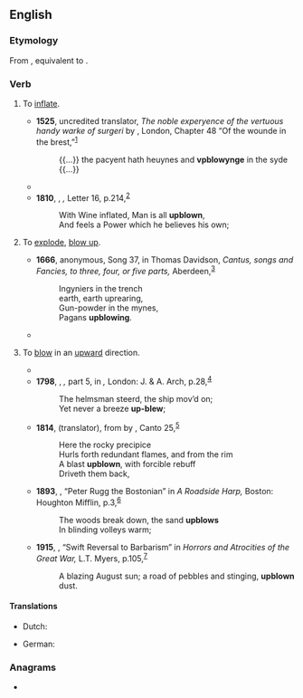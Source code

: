 ==English==

===Etymology===
From {{inh|en|enm|upblowen}}, equivalent to {{af|en|up-|blow}}.

===Verb===
{{en-verb|upblows|upblowing|upblew|upblown}}

# {{lb|en|transitive|archaic}} To [[inflate]].
#* '''1525''', uncredited translator, ''The noble experyence of the vertuous handy warke of surgeri'' by {{w|Brunschwig, Hieronymus}}, London, Chapter 48 “Of the wounde in the brest,”<sup>[http://name.umdl.umich.edu/A03315.0001.001]</sup>
#*: {{...}} the pacyent hath heuynes and '''vpblowynge''' in the syde {{...}}
#* {{RQ:Spenser Faerie Queene|1|4|page=51|url=http://name.umdl.umich.edu/A12777.0001.001|text=And by his side rode loathsome ''Gluttony,''<br>Deformed creature, on a filthie swyne,<br>His belly was '''vpblowne''' with luxury;}}
#* '''1810''', {{w|George Crabbe}}, ''{{w|The Borough (poem)|The Borough}},'' Letter 16, p.{{nbsp}}214,<sup>[https://archive.org/details/boroughpoemintwe00crabiala]</sup>
#*: With Wine inflated, Man is all '''upblown''',
#*: And feels a Power which he believes his own;
# {{lb|en|transitive|archaic}} To [[explode]], [[blow up]].
#* '''1666''', anonymous, Song 37, in Thomas Davidson, ''Cantus, songs and Fancies, to three, four, or five parts,'' Aberdeen,<sup>[http://name.umdl.umich.edu/A37220.0001.001]</sup>
#*: Ingyniers in the trench
#*: earth, earth uprearing,
#*: Gun-powder in the mynes,
#*: Pagans '''upblowing'''.
#* {{RQ:Hardy Dynasts|3|3|5|392|The bridge of Lindenau has been '''upblown'''!}}
# {{lb|en|ambitransitive|archaic}} To [[blow]] in an [[upward]] direction.
#* {{RQ:Spenser Faerie Queene|3|4|page=447|url=http://name.umdl.umich.edu/A12777.0001.001|text=The watry Southwinde from the seabord coste<br>'''Vpblowing''', doth disperse the vapour lo’ste,}}
#* '''1798''', {{w|Samuel Taylor Coleridge}}, ''{{w|The Rime of the Ancient Mariner}},'' part 5, in ''{{w|Lyrical Ballads}},'' London: J. & A. Arch, p.{{nbsp}}28,<sup>[https://archive.org/details/lyricalballadswi00word/page/28]</sup>
#*: The helmsman steerd, the ship mov’d on;
#*: Yet never a breeze '''up-blew''';
#* '''1814''', {{w|Henry Francis Cary}} (translator), ''{{w|Purgatorio|The Vision of Purgatory}}'' from ''{{w|Divine Comedy|The Divine Comedy}}'' by {{w|Dante Alighieri}}, Canto 25,<sup>[http://www.gutenberg.org/files/8795/8795-h/8795-h.htm]</sup>
#*: Here the rocky precipice
#*: Hurls forth redundant flames, and from the rim
#*: A blast '''upblown''', with forcible rebuff
#*: Driveth them back,
#* '''1893''', {{w|Louise Imogen Guiney}}, “Peter Rugg the Bostonian” in ''A Roadside Harp,'' Boston: Houghton Mifflin, p.{{nbsp}}3,<sup>[https://archive.org/details/roadsideharpbook00guinuoft]</sup>
#*: The woods break down, the sand '''upblows'''
#*: In blinding volleys warm;
#* '''1915''', {{w|Vance Thompson}}, “Swift Reversal to Barbarism” in ''Horrors and Atrocities of the Great War,'' L.T. Myers, p.{{nbsp}}105,<sup>[https://www.gutenberg.org/files/55503/55503-h/55503-h.htm]</sup>
#*: A blazing August sun; a road of pebbles and stinging, '''upblown''' dust.

====Translations====
{{trans-top|inflate}}
* Dutch: {{t+|nl|opblazen}}
{{trans-mid}}
* German: {{t+|de|aufblasen}}
{{trans-bottom}}

===Anagrams===
* {{anagrams|en|a=blopuw|Publow|blow up|blow-up|blowup}}